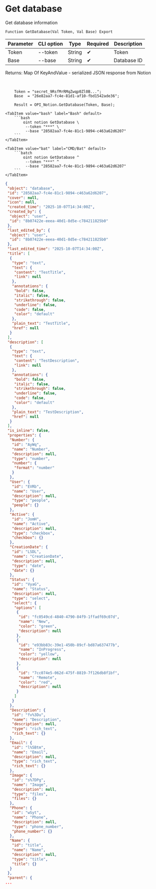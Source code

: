 ﻿---
sidebar_position: 2
description: Get database and other functions to work with Notion in the Open Integration Package, a free open-source integration library for 1C:Enterprise 8, OneScript and CLI
keywords: [1C, 1С, 1С:Enterprise, 1С:Enterprise 8.3, API, Integration, Services, Exchange, OneScript, CLI, Notion]
---


# Get database
 Get database information



`Function GetDatabase(Val Token, Val Base) Export`

  | Parameter | CLI option | Type | Required | Description |
  |-|-|-|-|-|
  | Token | --token | String | &#x2714; | Token |
  | Base | --base | String | &#x2714; | Database ID |

  
  Returns:  Map Of KeyAndValue - serialized JSON response from Notion

<br/>



```bsl title="1C:Enterprise/OneScript code example"
    Token = "secret_9RsfMrRMqZwqp0Zl0B...";
    Base  = "26e82aa7-fc4e-81d1-af10-fbd1542ade36";

    Result = OPI_Notion.GetDatabase(Token, Base);
```
 

 <Tabs>
  
    <TabItem value="bash" label="Bash" default>
        ```bash
            oint notion GetDatabase \
             --token "***" \
             --base "28582aa7-fc4e-81c1-9894-c463a62d6207"
        ```
    </TabItem>
  
    <TabItem value="bat" label="CMD/Bat" default>
        ```batch
            oint notion GetDatabase ^
             --token "***" ^
             --base "28582aa7-fc4e-81c1-9894-c463a62d6207"
        ```
    </TabItem>
</Tabs>


```json title="Result"
{
 "object": "database",
 "id": "28582aa7-fc4e-81c1-9894-c463a62d6207",
 "cover": null,
 "icon": null,
 "created_time": "2025-10-07T14:34:00Z",
 "created_by": {
  "object": "user",
  "id": "8b07422e-eeea-40d1-8d5e-c784211825b0"
 },
 "last_edited_by": {
  "object": "user",
  "id": "8b07422e-eeea-40d1-8d5e-c784211825b0"
 },
 "last_edited_time": "2025-10-07T14:34:00Z",
 "title": [
  {
   "type": "text",
   "text": {
    "content": "TestTitle",
    "link": null
   },
   "annotations": {
    "bold": false,
    "italic": false,
    "strikethrough": false,
    "underline": false,
    "code": false,
    "color": "default"
   },
   "plain_text": "TestTitle",
   "href": null
  }
 ],
 "description": [
  {
   "type": "text",
   "text": {
    "content": "TestDescription",
    "link": null
   },
   "annotations": {
    "bold": false,
    "italic": false,
    "strikethrough": false,
    "underline": false,
    "code": false,
    "color": "default"
   },
   "plain_text": "TestDescription",
   "href": null
  }
 ],
 "is_inline": false,
 "properties": {
  "Number": {
   "id": "AyWq",
   "name": "Number",
   "description": null,
   "type": "number",
   "number": {
    "format": "number"
   }
  },
  "User": {
   "id": "EVRb",
   "name": "User",
   "description": null,
   "type": "people",
   "people": {}
  },
  "Active": {
   "id": "JomH",
   "name": "Active",
   "description": null,
   "type": "checkbox",
   "checkbox": {}
  },
  "CreationDate": {
   "id": "LSDL",
   "name": "CreationDate",
   "description": null,
   "type": "date",
   "date": {}
  },
  "Status": {
   "id": "VyaG",
   "name": "Status",
   "description": null,
   "type": "select",
   "select": {
    "options": [
     {
      "id": "fc0549cd-4840-4790-84f9-1ffadf69c07d",
      "name": "New",
      "color": "green",
      "description": null
     },
     {
      "id": "e93bb83c-39e1-450b-89cf-bd87a637477b",
      "name": "InProgress",
      "color": "yellow",
      "description": null
     },
     {
      "id": "7cc074e5-062d-475f-8819-7f126db8f1bf",
      "name": "Remote",
      "color": "red",
      "description": null
     }
    ]
   }
  },
  "Description": {
   "id": "fv%3Du",
   "name": "Description",
   "description": null,
   "type": "rich_text",
   "rich_text": {}
  },
  "Email": {
   "id": "l%5Btm",
   "name": "Email",
   "description": null,
   "type": "rich_text",
   "rich_text": {}
  },
  "Image": {
   "id": "s%7DPg",
   "name": "Image",
   "description": null,
   "type": "files",
   "files": {}
  },
  "Phone": {
   "id": "wSyt",
   "name": "Phone",
   "description": null,
   "type": "phone_number",
   "phone_number": {}
  },
  "Name": {
   "id": "title",
   "name": "Name",
   "description": null,
   "type": "title",
   "title": {}
  }
 },
 "parent": {
...
```
